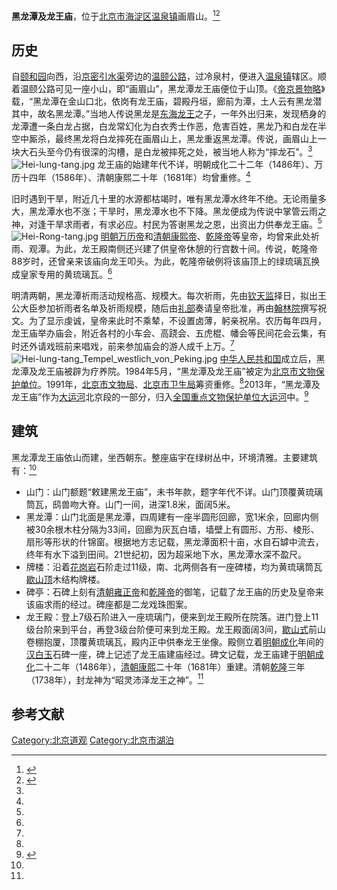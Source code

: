 {{for|位于北京市[[密云区|密云区]]石城镇的黑龙潭|黑龙潭 (北京密云)}}

{{文物保护单位
| 级别 = 全国
| Cat = 北京全国重点文物保护单位
| 省区市 = 北京市
| 图片 = 
| 名称 = 大运河
| 编号 = 6-810（7-1973-3-009）
| 分类 = 古建筑
| 时代 = 春秋至中华人民共和国
| 所在 = [[北京市|北京市]]、[[天津市|天津市]]、[[河北省|河北省]]、[[浙江省|浙江省]]、[[江苏省|江苏省]]、[[安徽省|安徽省]]、[[山东省|山东省]]、[[河南省|河南省]]
| 登录 = 2006年（2013年合并项目）
}}

'''黑龙潭及龙王庙'''，位于[[北京市|北京市]][[海淀区|海淀区]][[温泉镇|温泉镇]]画眉山。<ref name=wqzrmzf>{{Cite web |url=http://hdwqz.bjhd.gov.cn/zjwq/msgj/201101/t20110118_233072.htm |title=黑龙潭龙王庙，温泉镇人民政府信息网，2011-01-18 |accessdate=2013-09-17 |archive-date=2013-04-13 |archive-url=https://web.archive.org/web/20130413044942/http://hdwqz.bjhd.gov.cn/zjwq/msgj/201101/t20110118_233072.htm |dead-url=no }}</ref><ref name=hdww>{{Cite web |url=http://whw.bjhd.gov.cn/whyc/hdww/wwbh/201306/t20130603_507218.htm |title=黑龙潭及龙王庙，北京市海淀区文化委员会，2013-06-03 |access-date=2013-09-17 |archive-url=https://web.archive.org/web/20130627180624/http://whw.bjhd.gov.cn/whyc/hdww/wwbh/201306/t20130603_507218.htm |archive-date=2013-06-27 |dead-url=yes }}</ref>

==历史==
自[[颐和园|颐和园]]向西，沿[[京密引水渠|京密引水渠]]旁边的[[温颐公路|温颐公路]]，过冷泉村，便进入[[温泉镇|温泉镇]]辖区。顺着温颐公路可见一座小山，即“画眉山”，黑龙潭龙王庙便位于山顶。《[[帝京景物略|帝京景物略]]》载，“黑龙潭在金山口北，依岗有龙王庙，碧殿丹垣，廊前为潭，土人云有黑龙潜其中，故名黑龙潭。”当地人传说黑龙是[[东海龙王|东海龙王]]之子，一年外出归来，发现栖身的龙潭遭一条白龙占据，白龙常幻化为白衣秀士作恶，危害百姓，黑龙乃和白龙在半空中厮杀，最终黑龙将白龙摔死在画眉山上，黑龙重返黑龙潭。传说，画眉山上一块大石头至今仍有很深的沟槽，是白龙被摔死之处，被当地人称为“摔龙石”。<ref name=wqzrmzf/>
[[File:Hei-lung-tang.jpg|thumb]]
龙王庙的始建年代不详，明朝成化二十二年（1486年）、万历十四年（1586年）、清朝康熙二十年（1681年）均曾重修。<ref name=hdww/>

旧时遇到干旱，附近几十里的水源都枯竭时，唯有黑龙潭水终年不绝。无论雨量多大，黑龙潭水也不涨；干旱时，黑龙潭水也不下降。黑龙便成为传说中掌管云雨之神，对逢干旱求雨者，有求必应。村民为答谢黑龙之恩，出资出力供奉龙王庙。<ref name=wqzrmzf/>
[[File:Hei-Rong-tang.jpg|thumb]]
[[明朝|明朝]][[万历帝|万历帝]]和[[清朝|清朝]][[康熙帝|康熙帝]]、[[乾隆帝|乾隆帝]]等皇帝，均曾来此处祈雨、观潭。为此，龙王殿南侧还兴建了供皇帝休憩的行宫数十间。传说，乾隆帝88岁时，还曾亲来该庙向龙王叩头。为此，乾隆帝破例将该庙顶上的绿琉璃瓦换成皇家专用的黄琉璃瓦。<ref name=wqzrmzf/>

明清两朝，黑龙潭祈雨活动规格高、规模大。每次祈雨，先由[[钦天监|钦天监]]择日，拟出王公大臣参加祈雨者名单及祈雨规模，随后由[[礼部|礼部]]奏请皇帝批准，再由[[翰林院|翰林院]]撰写祝文。为了显示虔诚，皇帝来此时不乘辇，不设置卤薄，躬亲祝帛。农历每年四月，龙王庙举办庙会，附近各村的小车会、高跷会、五虎棍、幡会等民间花会云集，有时还外请戏班前来唱戏，前来参加庙会的游人成千上万。<ref name=wqzrmzf/>
[[File:Hei-lung-tang_Tempel_westlich_von_Peking.jpg|thumb]]
[[中华人民共和国|中华人民共和国]]成立后，黑龙潭及龙王庙被辟为疗养院。1984年5月，“黑龙潭及龙王庙”被定为[[北京市文物保护单位|北京市文物保护单位]]。1991年，[[北京市文物局|北京市文物局]]、[[北京市卫生局|北京市卫生局]]筹资重修。<ref name=wqzrmzf/>2013年，“黑龙潭及龙王庙”作为[[大运河|大运河]]北京段的一部分，归入[[全国重点文物保护单位|全国重点文物保护单位]][[大运河|大运河]]中。<ref name=xinzeng>{{Cite web |url=http://www.bjxch.gov.cn/XCHxxgk/XCHzhengwuxiangqing.ycs?GUID=540638 |title=我区新增十处全国重点文物保护单位概况，北京西城报，2013-07-05 |accessdate=2013-09-17 |archive-date=2016-03-04 |archive-url=https://web.archive.org/web/20160304070959/http://www.bjxch.gov.cn/XCHxxgk/XCHzhengwuxiangqing.ycs?GUID=540638 |dead-url=no }}</ref>

==建筑==
黑龙潭龙王庙依山而建，坐西朝东。整座庙宇在绿树丛中，环境清雅。主要建筑有：<ref name=wqzrmzf/>
*山门：山门额题“敕建黑龙王庙”，未书年款，题字年代不详。山门顶覆黄琉璃筒瓦，鸱兽吻大脊。山门一间，进深1.8米，面阔5米。
*黑龙潭：山门北面是黑龙潭，四周建有一座半圆形回廊，宽1米余，回廊内侧被30余根木柱分隔为33间，回廊为灰瓦白墙，墙壁上有圆形、方形、棱形、扇形等形状的什锦窗。根据地方志记载，黑龙潭面积十亩，水自石罅中流去，终年有水下溢到田间。21世纪初，因为超采地下水，黑龙潭水深不盈尺。
*牌楼：沿着[[花岗岩|花岗岩]]石阶走过11级，南、北两侧各有一座碑楼，均为黄琉璃筒瓦[[歇山顶|歇山顶]]木结构牌楼。
*碑亭：石碑上刻有[[清朝|清朝]][[雍正帝|雍正帝]]和[[乾隆帝|乾隆帝]]的御笔，记载了龙王庙的历史及皇帝来该庙求雨的经过。碑座都是二龙戏珠图案。
*龙王殿：登上7级石阶进入一座琉璃门，便来到龙王殿所在院落。进门登上11级台阶来到平台，再登3级台阶便可来到龙王殿。龙王殿面阔3间，[[歇山式|歇山式]]前山卷棚抱厦，顶覆黄琉璃瓦，殿内正中供奉龙王坐像。殿侧立着[[明朝|明朝]][[成化|成化]]年间的[[汉白玉|汉白玉]]石碑一座，碑上记述了龙王庙建庙经过。碑文记载，龙王庙建于[[明朝|明朝]][[成化|成化]]二十二年（1486年），[[清朝|清朝]][[康熙|康熙]]二十年（1681年）重建。清朝[[乾隆|乾隆]]三年（1738年），封龙神为“昭灵沛泽龙王之神”。<ref name=wqzrmzf/>

==参考文献==
{{reflist}}

{{北京全国重点文物保护单位}}
[[Category:北京道观|Category:北京道观]]
[[Category:北京市湖泊|Category:北京市湖泊]]